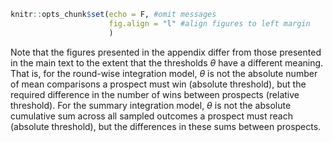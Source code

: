 
```r
knitr::opts_chunk$set(echo = F, #omit messages
                      fig.align = "l" #align figures to left margin
                      )
```

Note that the figures presented in the appendix differ from those presented in the main text to the extent that the thresholds $\theta$ have a different meaning. 
That is, for the round-wise integration model, $\theta$ is not the absolute number of mean comparisons a prospect must win (absolute threshold), but the required difference in the number of wins between prospects (relative threshold).
For the summary integration model, $\theta$ is not the absolute cumulative sum across all sampled outcomes a prospect must reach (absolute threshold), but the differences in these sums between prospects.

\newpage

\begin{figure}
\caption{Rates of False Risky and False Safe Choices in the Round-Wise Integration Model}
\includegraphics{manuscript_files/figure-latex/choice-rates-roundwise-relative-1} \label{fig:choice-rates-roundwise-relative}
\end{figure}

\newpage

\begin{figure}
\caption{Rates of False Risky and False Safe Choices in the Round-Wise Integration Model}
\includegraphics{manuscript_files/figure-latex/choice-rates-summary-relative-1} \label{fig:choice-rates-summary-relative}
\end{figure}

\newpage

\begin{figure}
\caption{Parameter Estimates of the Weighting Function}
\includegraphics{manuscript_files/figure-latex/weighting-parameters-relative-1} \label{fig:weighting-parameters-relative}
\end{figure}

\newpage

\begin{figure}
\caption{Parameter Estimates of the Outcome and Choice Sensitivity Parameter}
\includegraphics{manuscript_files/figure-latex/sensitivity-parameters-relative-1} \label{fig:sensitivity-parameters-relative}
\end{figure}

\newpage

\begin{figure}
\caption{Estimated Graphical Shape of CPT's Weighting and Value Function}
\includegraphics{manuscript_files/figure-latex/function-forms-relative-1} \label{fig:function-forms-relative}
\end{figure}

